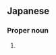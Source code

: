 ==Japanese==
{{ja-kanjitab|しお|せ|yomi=kun}}

===Proper noun===
{{ja-pos|しおせ|proper}}

# {{surname|lang=ja|sort=しおせ}}